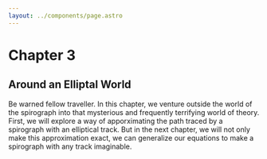 ```yaml
---
layout: ../components/page.astro
---
```


# Chapter 3

## Around an Elliptal World

Be warned fellow traveller. In this chapter, we venture outside the world of the spirograph into that mysterious and frequently terrifying world of theory. First, we will explore a way of apporximating the path traced by a spirograph with an elliptical track. But in the next chapter, we will not only make this approximation exact, we can generalize our equations to make a spirograph with any track imaginable.
